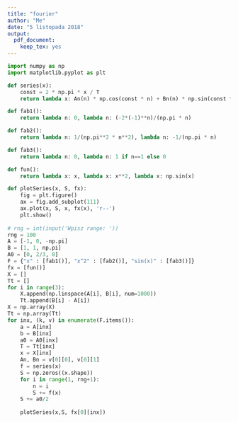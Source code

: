 ```yaml
---
title: "fourier"
author: "Me"
date: "5 listopada 2018"
output: 
  pdf_document: 
    keep_tex: yes
---
```


```python
import numpy as np
import matplotlib.pyplot as plt

def series(x):
    const = 2 * np.pi * x / T
    return lambda x: An(n) * np.cos(const * n) + Bn(n) * np.sin(const * n)

def fab1():
    return lambda n: 0, lambda n: (-2*(-1)**n)/(np.pi * n)

def fab2():
    return lambda n: 1/(np.pi**2 * n**2), lambda n: -1/(np.pi * n)

def fab3():                                                              
    return lambda n: 0, lambda n: 1 if n==1 else 0   

def fun():
    return lambda x: x, lambda x: x**2, lambda x: np.sin(x)

def plotSeries(x, S, fx):
    fig = plt.figure()
    ax = fig.add_subplot(111)
    ax.plot(x, S, x, fx(x), 'r--')
    plt.show()
    
# rng = int(input('Wpisz range: '))
rng = 100
A = [-1, 0, -np.pi]
B = [1, 1, np.pi]
A0 = [0, 2/3, 0] 
F = {"x" : [fab1()], "x^2" : [fab2()], "sin(x)" : [fab3()]}
fx = [fun()]
X = []
Tt = []
for i in range(3):
    X.append(np.linspace(A[i], B[i], num=1000))
    Tt.append(B[i] - A[i])
X = np.array(X)
Tt = np.array(Tt)
for inx, (k, v) in enumerate(F.items()):
    a = A[inx] 
    b = B[inx]
    a0 = A0[inx]
    T = Tt[inx] 
    x = X[inx]
    An, Bn = v[0][0], v[0][1]
    f = series(x)
    S = np.zeros((x.shape))
    for i in range(1, rng+1):
        n = i
        S += f(x)
    S += a0/2
    
    plotSeries(x,S, fx[0][inx])
```
